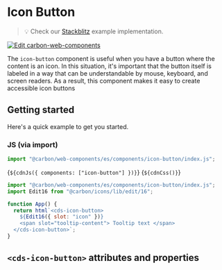 
<Meta of={IconButtonStories} />

# Icon Button

> 💡 Check our
> [Stackblitz](https://stackblitz.com/github/carbon-design-system/carbon-for-ibm-dotcom/tree/main/packages/web-components/examples/stackblitz/basic/components/icon-button)
> example implementation.

[![Edit carbon-web-components](https://developer.stackblitz.com/img/open_in_stackblitz.svg)](https://stackblitz.com/github/carbon-design-system/carbon-for-ibm-dotcom/tree/main/packages/carbon-web-components/examples/stackblitz/basic/components/icon-button)

The `icon-button` component is useful when you have a button where the content
is an icon. In this situation, it's important that the button itself is labeled
in a way that can be understandable by mouse, keyboard, and screen readers. As a
result, this component makes it easy to create accessible icon buttons

## Getting started

Here's a quick example to get you started.

### JS (via import)

```javascript
import "@carbon/web-components/es/components/icon-button/index.js";
```

<Markdown>{`${cdnJs({ components: ["icon-button"] })}`}</Markdown>
<Markdown>{`${cdnCss()}`}</Markdown>

```javascript
import "@carbon/web-components/es/components/icon-button/index.js";
import Edit16 from "@carbon/icons/lib/edit/16";

function App() {
  return html`<cds-icon-button>
    ${Edit16({ slot: "icon" })}
    <span slot="tooltip-content"> Tooltip text </span>
  </cds-icon-button>`;
}
```

## `<cds-icon-button>` attributes and properties

<ArgTypes of="cds-icon-button" />
